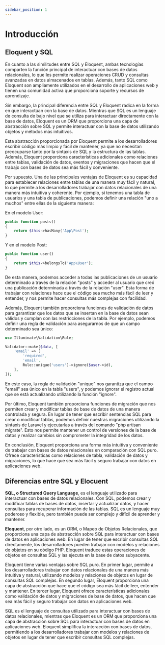 ```yaml
---
sidebar_position: 1
---
```


# Introducción

## Eloquent y SQL

En cuanto a las similitudes entre SQL y Eloquent, ambas tecnologías comparten la función principal de interactuar con bases de datos relacionales, lo que les permite realizar operaciones CRUD y consultas avanzadas en datos almacenados en tablas. Además, tanto SQL como Eloquent son ampliamente utilizados en el desarrollo de aplicaciones web y tienen una comunidad activa que proporciona soporte y recursos de aprendizaje.

Sin embargo, la principal diferencia entre SQL y Eloquent radica en la forma en que interactúan con la base de datos. Mientras que SQL es un lenguaje de consulta de bajo nivel que se utiliza para interactuar directamente con la base de datos, Eloquent es un ORM que proporciona una capa de abstracción sobre SQL y permite interactuar con la base de datos utilizando objetos y métodos más intuitivos.

Esta abstracción proporcionada por Eloquent permite a los desarrolladores escribir código más limpio y fácil de mantener, ya que no necesitan preocuparse tanto por la sintaxis de SQL y la estructura de las tablas. Además, Eloquent proporciona características adicionales como relaciones entre tablas, validación de datos, eventos y migraciones que hacen que el trabajo con bases de datos sea más fácil y conveniente.

Por supuesto. Una de las principales ventajas de Eloquent es su capacidad para establecer relaciones entre tablas de una manera muy fácil y natural, lo que permite a los desarrolladores trabajar con datos relacionales de una manera más intuitiva y coherente. Por ejemplo, si tenemos una tabla de usuarios y una tabla de publicaciones, podemos definir una relación "uno a muchos" entre ellas de la siguiente manera:

En el modelo User:

```php
public function posts()
{
    return $this->hasMany('App\Post');
}
```

Y en el modelo Post:

```php
public function user()
{
    return $this->belongsTo('App\User');
}
```

De esta manera, podemos acceder a todas las publicaciones de un usuario determinado a través de la relación "posts" y acceder al usuario que creó una publicación determinada a través de la relación "user". Esta forma de trabajar con relaciones hace que el código sea mucho más fácil de leer y entender, y nos permite hacer consultas más complejas con facilidad.

Además, Eloquent también proporciona funciones de validación de datos para garantizar que los datos que se insertan en la base de datos sean válidos y cumplan con las restricciones de la tabla. Por ejemplo, podemos definir una regla de validación para asegurarnos de que un campo determinado sea único:

```php
use Illuminate\Validation\Rule;

Validator::make($data, [
    'email' => [
        'required',
        'email',
        Rule::unique('users')->ignore($user->id),
    ],
]);
```

En este caso, la regla de validación "unique" nos garantiza que el campo "email" sea único en la tabla "users", y podemos ignorar el registro actual que se está actualizando utilizando la función "ignore".

Por último, Eloquent también proporciona funciones de migración que nos permiten crear y modificar tablas de base de datos de una manera controlada y segura. En lugar de tener que escribir sentencias SQL para crear o modificar tablas, podemos definir nuestras migraciones utilizando la sintaxis de Laravel y ejecutarlas a través del comando "php artisan migrate". Esto nos permite mantener un control de versiones de la base de datos y realizar cambios sin comprometer la integridad de los datos.

En conclusión, Eloquent proporciona una forma más intuitiva y conveniente de trabajar con bases de datos relacionales en comparación con SQL puro. Ofrece características como relaciones de tabla, validación de datos y migraciones, lo que hace que sea más fácil y seguro trabajar con datos en aplicaciones web.

## Diferencias entre SQL y Elocuent



**SQL, o Structured Query Language**, es el lenguaje utilizado para interactuar con bases de datos relacionales. Con SQL, podemos crear y modificar tablas de bases de datos, insertar y actualizar datos, y hacer consultas para recuperar información de las tablas. SQL es un lenguaje muy poderoso y flexible, pero también puede ser complejo y difícil de aprender y mantener.

**Eloquent**, por otro lado, es un ORM, o Mapeo de Objetos Relacionales, que proporciona una capa de abstracción sobre SQL para interactuar con bases de datos en aplicaciones web. En lugar de tener que escribir consultas SQL directamente, los desarrolladores pueden trabajar con modelos y relaciones de objetos en su código PHP. Eloquent traduce estas operaciones de objetos en consultas SQL y las ejecuta en la base de datos subyacente.

Eloquent tiene varias ventajas sobre SQL puro. En primer lugar, permite a los desarrolladores trabajar con datos relacionales de una manera más intuitiva y natural, utilizando modelos y relaciones de objetos en lugar de consultas SQL complejas. En segundo lugar, Eloquent proporciona una capa de abstracción que hace que el código sea más fácil de leer, entender y mantener. En tercer lugar, Eloquent ofrece características adicionales como validación de datos y migraciones de base de datos, que hacen que sea más fácil y seguro trabajar con datos en aplicaciones web.

SQL es el lenguaje de consultas utilizado para interactuar con bases de datos relacionales, mientras que Eloquent es un ORM que proporciona una capa de abstracción sobre SQL para interactuar con bases de datos en aplicaciones web. Eloquent simplifica la interacción con bases de datos, permitiendo a los desarrolladores trabajar con modelos y relaciones de objetos en lugar de tener que escribir consultas SQL complejas.